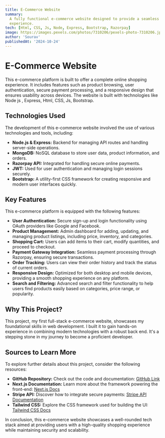 ```yaml
---
title: E-Commerce Website
summary:
  A fully functional e-commerce website designed to provide a seamless shopping
  experience.
tech: [Html, CSS, Js, Node, Express, Bootstrap, Razorpay]
image: https://images.pexels.com/photos/7310206/pexels-photo-7310206.jpeg?auto=compress&cs=tinysrgb&w=600
author: 'Sourav'
publishedAt: '2024-10-24'
---
```


# E-Commerce Website

This e-commerce platform is built to offer a complete online shopping
experience. It includes features such as product browsing, user authentication,
secure payment processing, and a responsive design that ensures usability across
devices. The website is built with technologies like Node js , Express, Html,
CSS, Js, Bootstrap.

## Technologies Used

The development of this e-commerce website involved the use of various
technologies and tools, including:

- **Node.js & Express:** Backend for managing API routes and handling
  server-side operations.
- **MongoDB:** NoSQL database to store user data, product information, and
  orders.
- **Razorpay API:** Integrated for handling secure online payments.
- **JWT:** Used for user authentication and managing login sessions securely.
- **Bootstrap:** A utility-first CSS framework for creating responsive and
  modern user interfaces quickly.

## Key Features

This e-commerce platform is equipped with the following features:

- **User Authentication:** Secure sign-up and login functionality using OAuth
  providers like Google and Facebook.
- **Product Management:** Admin dashboard for adding, updating, and managing
  product listings, including price, inventory, and categories.
- **Shopping Cart:** Users can add items to their cart, modify quantities, and
  proceed to checkout.
- **Payment Gateway Integration:** Seamless payment processing through Razorpay,
  ensuring secure transactions.
- **Order Tracking:** Users can view their order history and track the status of
  current orders.
- **Responsive Design:** Optimized for both desktop and mobile devices,
  providing a smooth shopping experience on any platform.
- **Search and Filtering:** Advanced search and filter functionality to help
  users find products easily based on categories, price range, or popularity.

## Why This Project?

This project, my first full-stack e-commerce website, showcases my foundational
skills in web development. I built it to gain hands-on experience in combining
modern technologies with a robust back end. It's a stepping stone in my journey
to become a proficient developer.

## Sources to Learn More

To explore further details about this project, consider the following resources:

- **GitHub Repository:** Check out the code and documentation: [GitHub Link](#)
- **Next.js Documentation:** Learn more about the framework powering the
  front-end: [Next.js Docs](https://nextjs.org/docs)
- **Stripe API:** Discover how to integrate secure payments:
  [Stripe API Documentation](https://stripe.com/docs)
- **Tailwind CSS:** Explore the CSS framework used for building the UI:
  [Tailwind CSS Docs](https://tailwindcss.com/docs)

In conclusion, this e-commerce website showcases a well-rounded tech stack aimed
at providing users with a high-quality shopping experience while maintaining
security and scalability.
